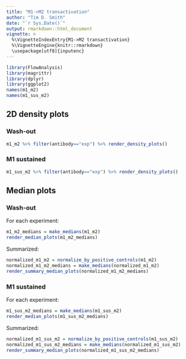 ```yaml
---
title: "M1->M2 transactivation"
author: "Tim D. Smith"
date: "`r Sys.Date()`"
output: rmarkdown::html_document
vignette: >
  %\VignetteIndexEntry{M1->M2 transactivation}
  %\VignetteEngine{knitr::rmarkdown}
  \usepackage[utf8]{inputenc}
---
```


```r
library(FlowAnalysis)
library(magrittr)
library(dplyr)
library(ggplot2)
names(m1_m2)
names(m1_sus_m2)
```

## 2D density plots

### Wash-out
```r
m1_m2 %>% filter(antibody=="exp") %>% render_density_plots()
```

### M1 sustained
```r
m1_sus_m2 %>% filter(antibody=="exp") %>% render_density_plots()
```

## Median plots

### Wash-out
For each experiment:
```r
m1_m2_medians = make_medians(m1_m2)
render_median_plots(m1_m2_medians)
```

Summarized:
```r
normalized_m1_m2 = normalize_by_positive_controls(m1_m2)
normalized_m1_m2_medians = make_medians(normalized_m1_m2)
render_summary_median_plots(normalized_m1_m2_medians)
```

### M1 sustained
For each experiment:
```r
m1_sus_m2_medians = make_medians(m1_sus_m2)
render_median_plots(m1_sus_m2_medians)
```

Summarized:
```r
normalized_m1_sus_m2 = normalize_by_positive_controls(m1_sus_m2)
normalized_m1_sus_m2_medians = make_medians(normalized_m1_sus_m2)
render_summary_median_plots(normalized_m1_sus_m2_medians)
```
